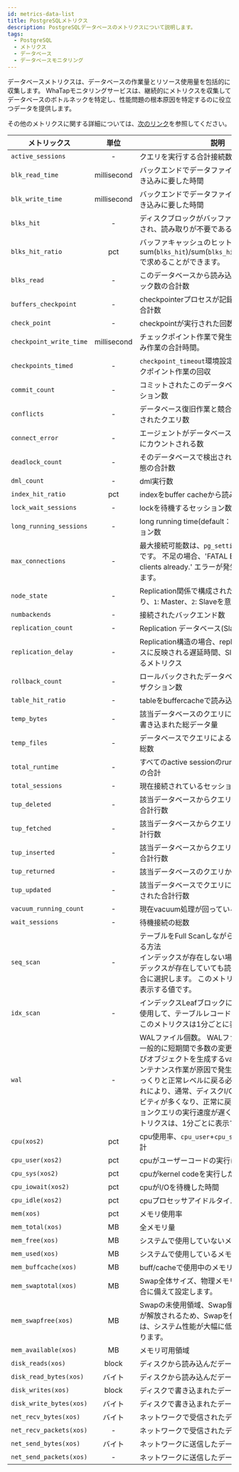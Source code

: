 ```yaml
---
id: metrics-data-list
title: PostgreSQLメトリクス
description: PostgreSQLデータベースのメトリクスについて説明します。
tags:
  - PostgreSQL
  - メトリクス
  - データベース
  - データベースモニタリング
---
```



<Note product='PostgreSQL' link='../postgresql-v1/metrics-data-list' />

データベースメトリクスは、データベースの作業量とリソース使用量を包括的に収集します。 WhaTapモニタリングサービスは、継続的にメトリクスを収集してデータベースのボトルネックを特定し、性能問題の根本原因を特定するのに役立つデータを提供します。

その他のメトリクスに関する詳細については、[次のリンク](https://www.postgresql.org/docs)を参照してください。

| メトリックス                  |      単位     | 説明                                                                                                                                                                                                        | カテゴリ        |
| ----------------------- | :---------: | --------------------------------------------------------------------------------------------------------------------------------------------------------------------------------------------------------- | ----------- |
| `active_sessions`       |      -      | クエリを実行する合計接続数                                                                                                                                                                                             | Connection  |
| `blk_read_time`         | millisecond | バックエンドでデータファイルのブロックを書き込みに要した時間                                                                                                                                                                            | I/O         |
| `blk_write_time`        | millisecond | バックエンドでデータファイルのブロックを書き込みに要した時間                                                                                                                                                                            | I/O         |
| `blks_hit`              |      -      | ディスクブロックがバッファキャッシュ内で検出され、読み取りが不要である合計回数                                                                                                                                                                   | I/O         |
| `blks_hit_ratio`        |     pct     | バッファキャッシュのヒット率を意味します。 sum(`blks_hit`)/sum(`blks_hit`+`blks_read`)\*100で求めることができます。                                                                                                                        | I/O         |
| `blks_read`             |      -      | このデータベースから読み込まれたディスクブロック数の合計数                                                                                                                                                                             | I/O         |
| `buffers_checkpoint`    |      -      | checkpointerプロセスが記録されたバッファの合計数                                                                                                                                                                            | Info        |
| `check_point`           |      -      | checkpointが実行された回数                                                                                                                                                                                        | Troughput   |
| `checkpoint_write_time` | millisecond | チェックポイント作業で発生したディスク書き込み作業の合計時間。                                                                                                                                                                           | Troughput   |
| `checkpoints_timed`     |      -      | `checkpoint_timeout`環境設定値に基づくチェックポイント作業の回収                                                                                                                                                                | Troughput   |
| `commit_count`          |      -      | コミットされたこのデータベースのトランザクション数                                                                                                                                                                                 | Troughput   |
| `conflicts`             |      -      | データベース復旧作業と競合エラーでキャンセルされたクエリ数                                                                                                                                                                             | Troughput   |
| `connect_error`         |      -      | エージェントがデータベース接続に失敗した場合にカウントされる数                                                                                                                                                                           | Connection  |
| `deadlock_count`        |      -      | そのデータベースで検出されたデッドロック状態の合計数                                                                                                                                                                                | Performance |
| `dml_count`             |      -      | dml実行数                                                                                                                                                                                                    | Troughput   |
| `index_hit_ratio`       |     pct     | indexをbuffer cacheから読み込んだ割合                                                                                                                                                                               | Performance |
| `lock_wait_sessions`    |      -      | lockを待機するセッション数                                                                                                                                                                                           | Performance |
| `long_running_sessions` |      -      | long running time(default：10秒)以上のセッション数                                                                                                                                                                   | Performance |
| `max_connections`       |      -      | 最大接続可能数は、`pg_settings`に設定された値です。 不足の場合、'FATAL ERROR: too many clients already.' エラーが発生する可能性があります。                                                                                                         | Info        |
| `node_state`            |      -      | Replication関係で構成されたデータベースであり、`1`: Master、`2`: Slaveを意味する                                                                                                                                                  | Info        |
| `numbackends`           |      -      | 接続されたバックエンド数                                                                                                                                                                                              | Info        |
| `replication_count`     |      -      | Replication データベース(Slave)のカウント                                                                                                                                                                            | Performance |
| `replication_delay`     |      -      | Replication構造の場合、replicationデータベースに反映される遅延時間、Slave DBで測定されるメトリクス                                                                                                                                          | Performance |
| `rollback_count`        |      -      | ロールバックされたデータベースの合計トランザクション数                                                                                                                                                                               | Performance |
| `table_hit_ratio`       |      -      | tableをbuffercacheで読み込んだ割合                                                                                                                                                                                 | Performance |
| `temp_bytes`            |      -      | 該当データベースのクエリによる一時ファイルに書き込まれた総データ量                                                                                                                                                                         | Performance |
| `temp_files`            |      -      | データベースでクエリによる生成されたファイル総数                                                                                                                                                                                  | Performance |
| `total_runtime`         |      -      | すべてのactive sessionのruntime(elapse time)の合計                                                                                                                                                                | Performance |
| `total_sessions`        |      -      | 現在接続されているセッションの総数                                                                                                                                                                                         | Connection  |
| `tup_deleted`           |      -      | 該当データベースからクエリによって削除された合計行数                                                                                                                                                                                | Troughput   |
| `tup_fetched`           |      -      | 該当データベースからクエリに読み込まれた合計行数                                                                                                                                                                                  | Troughput   |
| `tup_inserted`          |      -      | 該当データベースからクエリによって挿入された合計行数                                                                                                                                                                                | Troughput   |
| `tup_returned`          |      -      | 該当データベースのクエリから戻された行数                                                                                                                                                                                      | Troughput   |
| `tup_updated`           |      -      | 該当データベースでクエリによってアップデートされた合計行数                                                                                                                                                                             | Troughput   |
| `vacuum_running_count`  |      -      | 現在vacuum処理が回っているプロセス数                                                                                                                                                                                     | Performance |
| `wait_sessions`         |      -      | 待機接続の総数                                                                                                                                                                                                   | Performance |
| `seq_scan`              |      -      | テーブルをFull Scanしながらレコードを読み取る方法<br/>インデックスが存在しない場合、または、インデックスが存在していても読み取り範囲が広い場合に選択します。 このメトリクスは、1分ごとに表示する値です。                                                                                              | Performance |
| `idx_scan`              |      -      | インデックスLeafブロックに保存されたキーを使用して、テーブルレコードにアクセスすると、このメトリクスは1分ごとに表示する値です。                                                                                                                                        | Performance |
| `wal`                   |      -      | WALファイル個数。 WALファイル数の急増は、一般的に短期間で多数の変更や一時テーブルおよびオブジェクトを生成するvacuumと類似したメンテナンス作業が原因で発生します。 これはゆっくりと正常レベルに戻る必要があります。 これにより、通常、ディスクI/OとCPUのアクティビティが多くなり、正常に戻るまでアプリケーションクエリの実行速度が遅くなります。 このメトリクスは、1分ごとに表示する値です。 | Performance |
| `cpu(xos2)`             |     pct     | cpu使用率、`cpu_user`+`cpu_sys`+`cpu_iowait`の合計                                                                                                                                                               | XOS         |
| `cpu_user(xos2)`        |     pct     | cpuがユーザーコードの実行に費やした時間                                                                                                                                                                                     | XOS         |
| `cpu_sys(xos2)`         |     pct     | cpuがkernel codeを実行した時間                                                                                                                                                                                    | XOS         |
| `cpu_iowait(xos2)`      |     pct     | cpuがI/Oを待機した時間                                                                                                                                                                                            | XOS         |
| `cpu_idle(xos2)`        |     pct     | cpuプロセッサアイドルタイム                                                                                                                                                                                           | XOS         |
| `mem(xos)`              |     pct     | メモリ使用率                                                                                                                                                                                                    | XOS         |
| `mem_total(xos)`        |      MB     | 全メモリ量                                                                                                                                                                                                     | XOS         |
| `mem_free(xos)`         |      MB     | システムで使用していないメモリ量                                                                                                                                                                                          | XOS         |
| `mem_used(xos)`         |      MB     | システムで使用しているメモリ量                                                                                                                                                                                           | XOS         |
| `mem_buffcache(xos)`    |      MB     | buff/cacheで使用中のメモリ量                                                                                                                                                                                       | XOS         |
| `mem_swaptotal(xos)`    |      MB     | Swap全体サイズ、物理メモリが不足している場合に備えて設定します。                                                                                                                                                                        | XOS         |
| `mem_swapfree(xos)`     |      MB     | Swapの未使用領域、Swap領域はディスク領域が解放されるため、Swapを使用している場合は、システム性能が大幅に低下する可能性があります。                                                                                                                                   | XOS         |
| `mem_available(xos)`    |      MB     | メモリ可用領域                                                                                                                                                                                                   | XOS         |
| `disk_reads(xos)`       |    block    | ディスクから読み込んだデータの量                                                                                                                                                                                          | XOS         |
| `disk_read_bytes(xos)`  |     バイト     | ディスクから読み込んだデータの量                                                                                                                                                                                          | XOS         |
| `disk_writes(xos)`      |    block    | ディスクで書き込まれたデータの量                                                                                                                                                                                          | XOS         |
| `disk_write_bytes(xos)` |     バイト     | ディスクで書き込まれたデータの量                                                                                                                                                                                          | XOS         |
| `net_recv_bytes(xos)`   |     バイト     | ネットワークで受信されたデータの量                                                                                                                                                                                         | XOS         |
| `net_recv_packets(xos)` |      -      | ネットワークで受信されたデータパケットの数                                                                                                                                                                                     | XOS         |
| `net_send_bytes(xos)`   |     バイト     | ネットワークに送信したデータの量                                                                                                                                                                                          | XOS         |
| `net_send_packets(xos)` |      -      | ネットワークに送信したデータパケットの数                                                                                                                                                                                      | XOS         |
